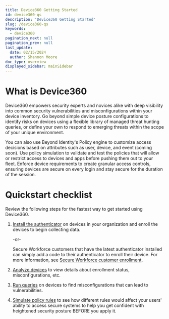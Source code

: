 ```yaml
---
title: Device360 Getting Started
id: device360-qs
description: 'Device360 Getting Started'
slug: /device360-qs
keywords:
  - device360
pagination_next: null
pagination_prev: null
last_update:
  date: 02/15/2024
  author: Shannon Moore
doc_type: overview
displayed_sidebar: mainSidebar
---
```


# What is Device360
Device360 empowers security experts and novices alike with deep visibility into common security vulnerabilities and misconfigurations within your device inventory. Go beyond simple device posture configurations to identify risks on devices using a flexible library of managed threat hunting queries, or define your own to respond to emerging threats within the scope of your unique environment.

You can also use Beyond Identity's Policy engine to customize access decisions based on attributes such as user, device, and event (coming soon). Use policy simulation to validate and test the policies that will allow or restrict access to devices and apps before pushing them out to your fleet. Enforce device requirements to create granular access controls, ensuring devices are secure on every login and stay secure for the duration of the session.

# Quickstart checklist
Review the following steps for the fastest way to get started using Device360.
1. [Install the authenticator](/docs/install-authenticator) on devices in your organization and enroll the devices to begin collecting data.

   -or-

   Secure Workforce customers that have the latest authenticator installed can simply add a code to their authenticator to enroll their device. For more information, see [Secure Workforce customer enrollment](/docs/install-authenticator#secure-workforce-customer-enrollment).

2. [Analyze devices](/docs/device-inventory) to view details about enrollment status, misconfigurations, etc.

2. [Run queries](/docs/device-query) on devices to find misconfigurations that can lead to vulnerabilities.

3. [Simulate policy rules](/docs/policy) to see how different rules would affect your users' ability to access secure systems to help you get confident with heightened security posture BEFORE you apply it.

